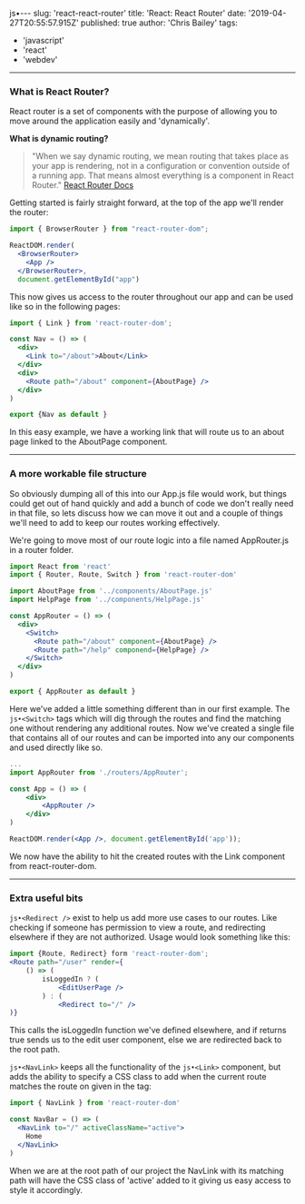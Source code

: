 js•---
slug: 'react-react-router'
title: 'React: React Router'
date: '2019-04-27T20:55:57.915Z'
published: true
author: 'Chris Bailey'
tags:

- 'javascript'
- 'react'
- 'webdev'

---

### What is React Router?

React router is a set of components with the purpose of allowing you to move around the application easily and 'dynamically'.

**What is dynamic routing?**

> "When we say dynamic routing, we mean routing that takes place as your app is rendering, not in a configuration or convention outside of a running app. That means almost everything is a component in React Router." [React Router Docs](https://reacttraining.com/react-router/core/guides/philosophy)

Getting started is fairly straight forward, at the top of the app we'll render the router:

```jsx
import { BrowserRouter } from "react-router-dom";

ReactDOM.render(
  <BrowserRouter>
    <App />
  </BrowserRouter>,
  document.getElementById("app")
```

This now gives us access to the router throughout our app and can be used like so in the following pages:

```jsx
import { Link } from 'react-router-dom';

const Nav = () => (
  <div>
    <Link to="/about">About</Link>
  </div>
  <div>
    <Route path="/about" component={AboutPage} />
  </div>
)

export {Nav as default }
```

In this easy example, we have a working link that will route us to an about page linked to the AboutPage component.

---

### A more workable file structure

So obviously dumping all of this into our App.js file would work, but things could get out of hand quickly and add a bunch of code we don't really need in that file, so lets discuss how we can move it out and a couple of things we'll need to add to keep our routes working effectively.

We're going to move most of our route logic into a file named AppRouter.js in a router folder.

```jsx
import React from 'react'
import { Router, Route, Switch } from 'react-router-dom'

import AboutPage from '../components/AboutPage.js'
import HelpPage from '../components/HelpPage.js'

const AppRouter = () => (
  <div>
    <Switch>
      <Route path="/about" component={AboutPage} />
      <Route path="/help" componend={HelpPage} />
    </Switch>
  </div>
)

export { AppRouter as default }
```

Here we've added a little something different than in our first example. The `js•<Switch>` tags which will dig through the routes and find the matching one without rendering any additional routes. Now we've created a single file that contains all of our routes and can be imported into any our components and used directly like so.

```jsx
...
import AppRouter from './routers/AppRouter';

const App = () => (
    <div>
        <AppRouter />
    </div>
)

ReactDOM.render(<App />, document.getElementById('app'));
```

We now have the ability to hit the created routes with the Link component from react-router-dom.

---

### Extra useful bits

`js•<Redirect />` exist to help us add more use cases to our routes. Like checking if someone has permission to view a route, and redirecting elsewhere if they are not authorized. Usage would look something like this:

```jsx
import {Route, Redirect} form 'react-router-dom';
<Route path="/user" render={
    () => (
        isLoggedIn ? (
            <EditUserPage />
        ) : (
            <Redirect to="/" />
)}
```

This calls the isLoggedIn function we've defined elsewhere, and if returns true sends us to the edit user component, else we are redirected back to the root path.

`js•<NavLink>` keeps all the functionality of the `js•<Link>` component, but adds the ability to specify a CSS class to add when the current route matches the route on given in the tag:

```jsx
import { NavLink } from 'react-router-dom'

const NavBar = () => (
  <NavLink to="/" activeClassName="active">
    Home
  </NavLink>
)
```

When we are at the root path of our project the NavLink with its matching path will have the CSS class of 'active' added to it giving us easy access to style it accordingly.
